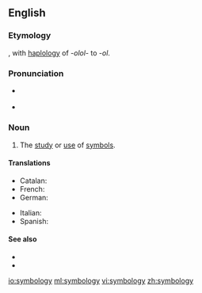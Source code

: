 ==English==

===Etymology===
{{suffix|symbol|ology}}, with [[haplology]] of ''-olol-'' to ''-ol''.

===Pronunciation===
* {{a|GenAm}} {{IPA|[sɪmˈbɑlədʒi]}}
* {{a|RP}} {{IPA|[sɪmˈbɒlədʒi]}}

===Noun===
{{en-noun|-}}

# The [[study]] or [[use]] of [[symbol]]s.

====Translations====
{{trans-top|study of symbols}}
* Catalan: {{t-|ca|simbologia|f}}
* French: {{t+|fr|symbologie|f}}
* German: {{t-|de|Symbologie|f}}
{{trans-mid}}
* Italian: {{t-|it|simbologia|f}}
* Spanish: {{t-|es|simbología|f}}
{{trans-bottom}}

====See also====
* {{l|en|semiology}}
* {{l|en|semiotics}}

[[io:symbology]]
[[ml:symbology]]
[[vi:symbology]]
[[zh:symbology]]